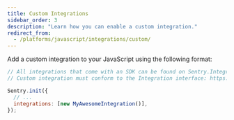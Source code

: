 ```yaml
---
title: Custom Integrations
sidebar_order: 3
description: "Learn how you can enable a custom integration."
redirect_from:
  - /platforms/javascript/integrations/custom/
---
```


Add a custom integration to your JavaScript using the following format:

```javascript
// All integrations that come with an SDK can be found on Sentry.Integrations object
// Custom integration must conform to the Integration interface: https://github.com/getsentry/sentry-javascript/blob/master/packages/types/src/integration.ts

Sentry.init({
  // ...
  integrations: [new MyAwesomeIntegration()],
});
```
